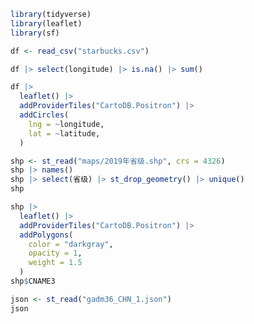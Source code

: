 
```r
library(tidyverse)
library(leaflet)
library(sf)
```

```r
df <- read_csv("starbucks.csv")

df |> select(longitude) |> is.na() |> sum()
```

```r
df |>
  leaflet() |>
  addProviderTiles("CartoDB.Positron") |>
  addCircles(
    lng = ~longitude,
    lat = ~latitude,
  )
```

```r
shp <- st_read("maps/2019年省级.shp", crs = 4326)
shp |> names()
shp |> select(省级) |> st_drop_geometry() |> unique()
shp
```

```r
shp |>
  leaflet() |>
  addProviderTiles("CartoDB.Positron") |>
  addPolygons(
    color = "darkgray",
    opacity = 1,
    weight = 1.5
  )
shp$CNAME3
```

```r
json <- st_read("gadm36_CHN_1.json")
json
```
